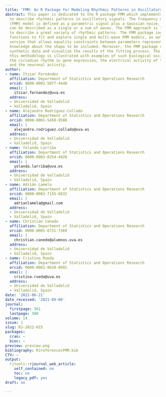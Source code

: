 ```yaml
---
title: 'FMM: An R Package for Modeling Rhythmic Patterns in Oscillatory Systems'
abstract: This paper is dedicated to the R package FMM which implements a novel approach
  to describe rhythmic patterns in oscillatory signals. The frequency modulated Möbius
  (FMM) model is defined as a parametric signal plus a Gaussian noise, where the signal
  can be described as a single or a sum of waves. The FMM approach is flexible enough
  to describe a great variety of rhythmic patterns. The FMM package includes all required
  functions to fit and explore single and multi-wave FMM models, as well as a restricted
  version that allows equality constraints between parameters representing a priori
  knowledge about the shape to be included. Moreover, the FMM package can generate
  synthetic data and visualize the results of the fitting process. The potential of
  this methodology is illustrated with examples of such biological oscillations as
  the circadian rhythm in gene expression, the electrical activity of the heartbeat
  and the neuronal activity.
author:
- name: Itziar Fernández
  affiliation: Department of Statistics and Operations Research
  orcid: 0000-0002-5077-4448
  email: |
    itziar.fernandez@uva.es
  address:
  - Universidad de Valladolid
  - Valladolid, Spain
- name: Alejandro Rodríguez-Collado
  affiliation: Department of Statistics and Operations Research
  orcid: 0000-0001-5450-9580
  email: |
    alejandro.rodriguez.collado@uva.es
  address:
  - Universidad de Valladolid
  - Valladolid, Spain
- name: Yolanda Larriba
  affiliation: Department of Statistics and Operations Research
  orcid: 0000-0003-0254-4928
  email: |
    yolanda.larriba@uva.es
  address:
  - Universidad de Valladolid
  - Valladolid, Spain
- name: Adrián Lamela
  affiliation: Department of Statistics and Operations Research
  orcid: 0000-0002-7155-8832
  email: |
    adrianlamela@gmail.com
  address:
  - Universidad de Valladolid
  - Valladolid, Spain
- name: Christian Canedo
  affiliation: Department of Statistics and Operations Research
  orcid: 0000-0001-6731-7369
  email: |
    christian.canedo@alumnos.uva.es
  address:
  - Universidad de Valladolid
  - Valladolid, Spain
- name: Cristina Rueda
  affiliation: Department of Statistics and Operations Research
  orcid: 0000-0001-9638-8991
  email: |
    cristina.rueda@uva.es
  address:
  - Universidad de Valladolid
  - Valladolid, Spain
date: '2022-06-21'
date_received: '2021-09-06'
journal:
  firstpage: 361
  lastpage: 380
volume: 14
issue: 1
slug: RJ-2022-015
packages:
  cran: ~
  bioc: ~
preview: preview.png
bibliography: RJreferencesFMM.bib
CTV: ~
output:
  rjtools::rjournal_web_article:
    self_contained: no
    toc: no
    legacy_pdf: yes
draft: no

---
```

